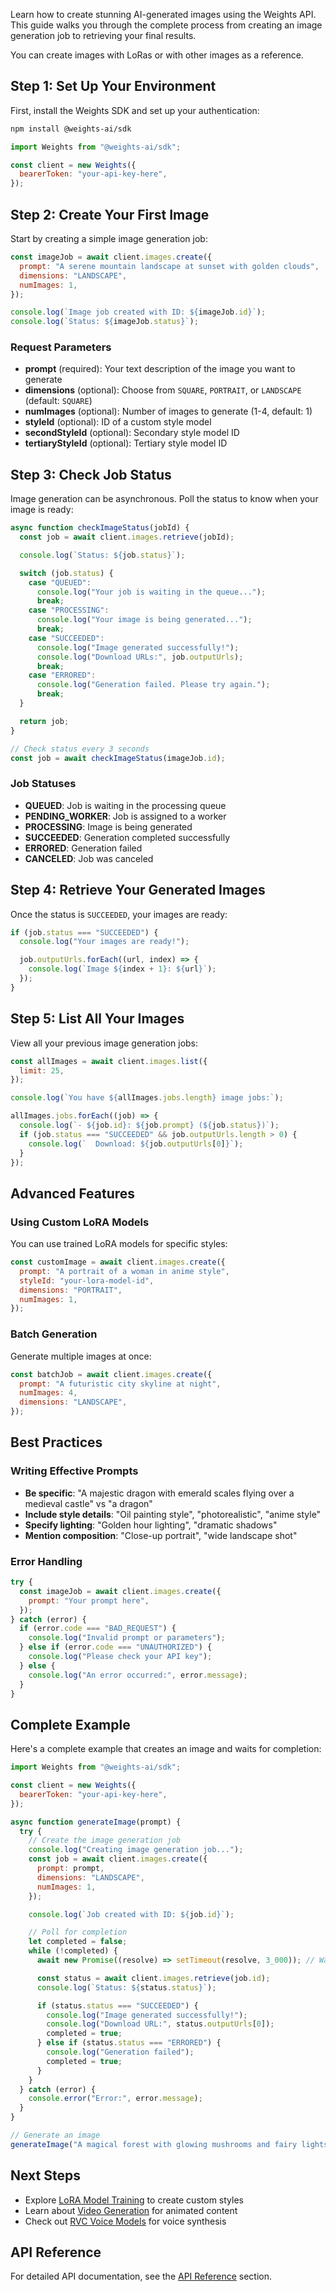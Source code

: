 Learn how to create stunning AI-generated images using the Weights API. This guide walks you through the complete process from creating an image generation job to retrieving your final results.

You can create images with LoRas or with other images as a reference.

## Step 1: Set Up Your Environment

First, install the Weights SDK and set up your authentication:

```bash
npm install @weights-ai/sdk
```

```javascript
import Weights from "@weights-ai/sdk";

const client = new Weights({
  bearerToken: "your-api-key-here",
});
```

## Step 2: Create Your First Image

Start by creating a simple image generation job:

```javascript
const imageJob = await client.images.create({
  prompt: "A serene mountain landscape at sunset with golden clouds",
  dimensions: "LANDSCAPE",
  numImages: 1,
});

console.log(`Image job created with ID: ${imageJob.id}`);
console.log(`Status: ${imageJob.status}`);
```

### Request Parameters

- **prompt** (required): Your text description of the image you want to generate
- **dimensions** (optional): Choose from `SQUARE`, `PORTRAIT`, or `LANDSCAPE` (default: `SQUARE`)
- **numImages** (optional): Number of images to generate (1-4, default: 1)
- **styleId** (optional): ID of a custom style model
- **secondStyleId** (optional): Secondary style model ID
- **tertiaryStyleId** (optional): Tertiary style model ID

## Step 3: Check Job Status

Image generation can be asynchronous. Poll the status to know when your image is ready:

```javascript
async function checkImageStatus(jobId) {
  const job = await client.images.retrieve(jobId);

  console.log(`Status: ${job.status}`);

  switch (job.status) {
    case "QUEUED":
      console.log("Your job is waiting in the queue...");
      break;
    case "PROCESSING":
      console.log("Your image is being generated...");
      break;
    case "SUCCEEDED":
      console.log("Image generated successfully!");
      console.log("Download URLs:", job.outputUrls);
      break;
    case "ERRORED":
      console.log("Generation failed. Please try again.");
      break;
  }

  return job;
}

// Check status every 3 seconds
const job = await checkImageStatus(imageJob.id);
```

### Job Statuses

- **QUEUED**: Job is waiting in the processing queue
- **PENDING_WORKER**: Job is assigned to a worker
- **PROCESSING**: Image is being generated
- **SUCCEEDED**: Generation completed successfully
- **ERRORED**: Generation failed
- **CANCELED**: Job was canceled

## Step 4: Retrieve Your Generated Images

Once the status is `SUCCEEDED`, your images are ready:

```javascript
if (job.status === "SUCCEEDED") {
  console.log("Your images are ready!");

  job.outputUrls.forEach((url, index) => {
    console.log(`Image ${index + 1}: ${url}`);
  });
}
```

## Step 5: List All Your Images

View all your previous image generation jobs:

```javascript
const allImages = await client.images.list({
  limit: 25,
});

console.log(`You have ${allImages.jobs.length} image jobs:`);

allImages.jobs.forEach((job) => {
  console.log(`- ${job.id}: ${job.prompt} (${job.status})`);
  if (job.status === "SUCCEEDED" && job.outputUrls.length > 0) {
    console.log(`  Download: ${job.outputUrls[0]}`);
  }
});
```

## Advanced Features

### Using Custom LoRA Models

You can use trained LoRA models for specific styles:

```javascript
const customImage = await client.images.create({
  prompt: "A portrait of a woman in anime style",
  styleId: "your-lora-model-id",
  dimensions: "PORTRAIT",
  numImages: 1,
});
```

### Batch Generation

Generate multiple images at once:

```javascript
const batchJob = await client.images.create({
  prompt: "A futuristic city skyline at night",
  numImages: 4,
  dimensions: "LANDSCAPE",
});
```

## Best Practices

### Writing Effective Prompts

- **Be specific**: "A majestic dragon with emerald scales flying over a medieval castle" vs "a dragon"
- **Include style details**: "Oil painting style", "photorealistic", "anime style"
- **Specify lighting**: "Golden hour lighting", "dramatic shadows"
- **Mention composition**: "Close-up portrait", "wide landscape shot"

### Error Handling

```javascript
try {
  const imageJob = await client.images.create({
    prompt: "Your prompt here",
  });
} catch (error) {
  if (error.code === "BAD_REQUEST") {
    console.log("Invalid prompt or parameters");
  } else if (error.code === "UNAUTHORIZED") {
    console.log("Please check your API key");
  } else {
    console.log("An error occurred:", error.message);
  }
}
```

## Complete Example

Here's a complete example that creates an image and waits for completion:

```javascript
import Weights from "@weights-ai/sdk";

const client = new Weights({
  bearerToken: "your-api-key-here",
});

async function generateImage(prompt) {
  try {
    // Create the image generation job
    console.log("Creating image generation job...");
    const job = await client.images.create({
      prompt: prompt,
      dimensions: "LANDSCAPE",
      numImages: 1,
    });

    console.log(`Job created with ID: ${job.id}`);

    // Poll for completion
    let completed = false;
    while (!completed) {
      await new Promise((resolve) => setTimeout(resolve, 3_000)); // Wait 3 seconds

      const status = await client.images.retrieve(job.id);
      console.log(`Status: ${status.status}`);

      if (status.status === "SUCCEEDED") {
        console.log("Image generated successfully!");
        console.log("Download URL:", status.outputUrls[0]);
        completed = true;
      } else if (status.status === "ERRORED") {
        console.log("Generation failed");
        completed = true;
      }
    }
  } catch (error) {
    console.error("Error:", error.message);
  }
}

// Generate an image
generateImage("A magical forest with glowing mushrooms and fairy lights");
```

## Next Steps

- Explore [LoRA Model Training](./lora-training.mdx) to create custom styles
- Learn about [Video Generation](./video-generation.mdx) for animated content
- Check out [RVC Voice Models](./rvc-voice.mdx) for voice synthesis

## API Reference

For detailed API documentation, see the [API Reference](/api-reference) section.

